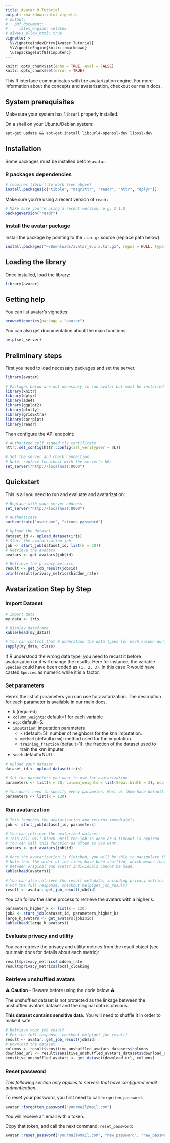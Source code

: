 ```yaml
---
title: Avatar R Tutorial
output: rmarkdown::html_vignette
# output: 
#   pdf_document:
#     latex_engine: xelatex
# always_allow_html: true
vignette: >
  %\VignetteIndexEntry{Avatar Tutorial}
  %\VignetteEngine{knitr::rmarkdown}
  \usepackage[utf8]{inputenc}
---
```


```r
knitr::opts_chunk$set(echo = TRUE, eval = FALSE)
knitr::opts_chunk$set(error = TRUE)
```

This R interface communicates with the avatarization engine. For more information about the concepts and avatarization, checkout our main docs.

## System prerequisites

Make sure your system has `libcurl` properly installed.

On a shell on your Ubuntu/Debian system:

```bash
apt-get update && apt-get install libcurl4-openssl-dev libssl-dev
```

## Installation

Some packages must be installed before `avatar`.

### R packages dependencies

```r
# requires libcurl to work (see above)
install.packages(c("tibble", "magrittr", "readr", "httr", "dplyr"))
```

Make sure you're using a recent version of `readr`:

```r
# Make sure you're using a recent version, e.g. 2.1.0
packageVersion("readr")
```

### Install the avatar package

Install the package by pointing to the `.tar.gz` source (replace path below).

```r
install.packages("~/Downloads/avatar_0.x.x.tar.gz", repos = NULL, type = "source")
```

## Loading the library

Once installed, load the library:

```r
library(avatar)
```

## Getting help

You can list avatar's vignettes:

```r
browseVignettes(package = "avatar")
```

You can also get documentation about the main functions:

```r
help(set_server)
```

## Preliminary steps

First you need to load necessary packages and set the server.

```r
library(avatar)

# Packages below are not necessary to run avatar but must be installed to run this tutorial
library(knitr)
library(dplyr)
library(ade4)
library(ggplot2)
library(plotly)
library(gridExtra)
library(corrplot)
library(readr)
```

Then configure the API endpoint:

```r
# Authorized self signed tls certificate
httr::set_config(httr::config(ssl_verifypeer = 0L))

# Set the server and check connection
# Note: replace localhost with the server's URL
set_server("http://localhost:8000")
```

## Quickstart

This is all you need to run and evaluate and avatarization:

```r
# Replace with your server address
set_server("http://localhost:8000")

# Authenticate
authenticate("username", "strong_password")

# Upload the dataset
dataset_id <- upload_dataset(iris)
# Start the avatarization job
job <- start_job(dataset_id, list(k = 20))
# Retrieve the avatars
avatars <- get_avatars(job$id)

# Retrieve the privacy metrics
result <- get_job_result(job$id)
print(result$privacy_metrics$hidden_rate)
```

## Avatarization Step by Step

### Import Dataset

```r
# Import data
my_data <- iris

# Display dataframe
kable(head(my_data))

# You can control that R understood the data types for each column during importation:
sapply(my_data, class)
```

If R understood the wrong data type, you need to recast it before avatarization or it will change the results. Here for instance, the variable `Species` could have been coded as `(1, 2, 3)`. In this case R would have casted `Species` as numeric while it is a factor.

### Set parameters

Here's the list of parameters you can use for avatarization. The description for each parameter is available in our main docs.

- `k` (required)
- `column_weights`: default=1 for each variable
- `ncp`: default=5.
- `imputation`: imputation parameters.
  - `k` (default=5): number of neighbors for the knn imputation.
  - `method` (default=`knn`): method used for the imputation. 
  - `training_fraction` (default=1): the fraction of the dataset used to train the knn imputer. 
- `seed`: default=NULL.

```r
# Upload your dataset
dataset_id <- upload_dataset(iris)

# Set the parameters you want to use for avatarization
parameters <- list(k = 20, column_weights = list(Sepal.Width = 3), ncp = 3, seed = 42, imputation = list(k = 5))

# You don't need to specify every parameter. Most of them have default values (see above).
parameters <- list(k = 120)
```

### Run avatarization

```r
# This launches the avatarization and returns immediately
job <- start_job(dataset_id, parameters)

# You can retrieve the avatarized dataset.
# This call will block until the job is done or a timeout is expired.
# You can call this function as often as you want.
avatars <- get_avatars(job$id)

# Once the avatarization is finished, you will be able to manipulate the avatarized dataset:
# Note that the order of the lines have been shuffled, which means that the link
# between original and avatar individuals cannot be made.
kable(head(avatars))

# You can also retrieve the result metadata, including privacy metrics (see below)
# For the full response, checkout help(get_job_result)
result <- avatar::get_job_result(job$id)
```

You can follow the same process to retrieve the avatars with a higher `k`:

```r
parameters_higher_k <- list(k = 120)
job2 <- start_job(dataset_id, parameters_higher_k)
large_k_avatars <- get_avatars(job2$id)
kable(head(large_k_avatars))
```

### Evaluate privacy and utility

You can retrieve the privacy and utility metrics from the result object (see our main docs for details about each metric):

```r
result$privacy_metrics$hidden_rate
result$privacy_metrics$local_cloaking
```


### Retrieve unshuffled avatars

⚠ **Caution** - Beware before using the code below ⚠

The unshuffled dataset is not protected as the linkage between the unshuffled avatars dataset and the original data is obvious.

**This dataset contains sensitive data**. You will need to shuffle it in order to make it safe.

```r
# Retrieve your job result
# For the full response, checkout help(get_job_result)
result <- avatar::get_job_result(job$id)
# Download the dataset
columns <- result$sensitive_unshuffled_avatars_datasets$columns
download_url <- result$sensitive_unshuffled_avatars_datasets$download_url
sensitive_unshuffled_avatars <- get_dataset(download_url, columns)
```

### Reset password

*This following section only applies to servers that have configured email authentication.*

To reset your password, you first need to call `forgotten_password`.
```r
avatar::forgotten_password("yourmail@mail.com")
```
You will receive an email with a token.

Copy that token, and call the next command, `reset_password`:

```r
avatar::reset_password("yourmail@mail.com", "new_password", "new_password", "token-received-by-mail")
```
